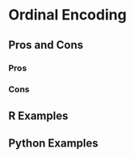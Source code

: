 # Ordinal Encoding {#sec-ordinal-encoding}

## Pros and Cons

### Pros

### Cons

## R Examples

## Python Examples
